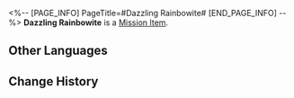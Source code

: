 <%-- [PAGE_INFO]
PageTitle=#Dazzling Rainbowite#
[END_PAGE_INFO] --%>
{{Item Infobox
|id          = 140181
|image       = Item Dazzling Rainbowite.png{{subst:void|<!--$UPLOAD:<<SpriteOutput/ItemFigures/140011.png>-<Item Dazzling Rainbowite.png>-<Item Icons>>-->}}
|type        = Mission Item
|invCategory = Missions
|rarity      = 3
|effect      = 
|description = Only the extremely lucky can get their hands on this crystal.<br />It doesn't look like it has any practical value, but it could be sold for a very good price.
}}
'''Dazzling Rainbowite''' is a [[Mission Item]].

==Other Languages==
{{Other Languages
|en   = Dazzling Rainbowite
|zhs  = 美丽的五彩晶石
|zht  = 美麗的五彩晶石
|ja   = 美しいカラフルな結晶
|ko   = 아름다운 오색 결정석
|es   = Arcoirita resplandeciente
|fr   = Arc-en-cielite éblouissant
|ru   = Ослепительный радужный камень
|th   = คริสตัลหลากสีแสนสวย
|vi   = Đá Kết Tinh Ngũ Sắc Tuyệt Đẹp
|de   = Schillernder Regenbogenkristall
|id   = Kristal Lima Warna
|pt   = Arcoirita Ofuscante
}}

==Change History==
{{Change History|1.0}}